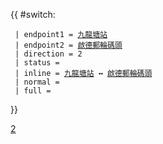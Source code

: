 {{ #switch: {{{format|}}}
  | endpoint1 = [[九龍塘（沙福道）公共運輸交匯處|九龍塘站]]
  | endpoint2 = [[啟德郵輪碼頭巴士總站|啟德郵輪碼頭]]
  | direction = 2
  | status = {{HK Bus Status|S}}
  | inline = [[九龍塘（沙福道）公共運輸交匯處|九龍塘站]] ↔ [[啟德郵輪碼頭巴士總站|啟德郵輪碼頭]]
  | normal =
  | full =
}}<noinclude>[[Category:九龍巴士路線模板|2]]</noinclude>